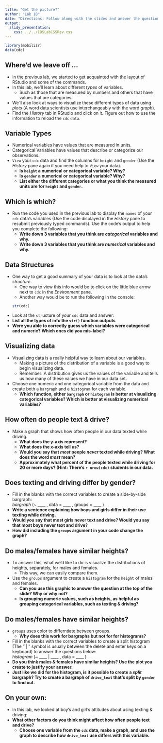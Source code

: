 ```yaml
---
title: "Get the picture?"
author: "Lab 1B"
date: "Directions: Follow along with the slides and answer the questions in **red** font in your journal."
output: 
  slidy_presentation: 
    css: ../../IDSLabCSSRev.css
---
```


```r
library(mobilizr)
data(cdc)
```

## Where'd we leave off ...

- In the previous lab, we started to get acquainted with the layout of RStudio and some of the commands.
- In this lab, we'll learn about different _types_ of variables. 
    - Such as those that are measured by numbers and others that have values that are categories.
- We'll also look at ways to visualize these different types of data using _plots_ (A word data scientists use interchangeably with the word _graph_).
- Find the _History_ tab in RStudio and click on it. Figure out how to use the information to reload the `cdc` `data`.


## Variable Types

- Numerical variables have values that are measured in units.
- Categorical Variables have values that describe or categorize our observations.
- `View` your `cdc` data and find the columns for `height` and `gender` (Use the _History_ pane again if you need help to `View` your data).
    - **Is `height` a numerical or categorical variable? Why?**
    - **Is `gender` a numerical or categorical variable? Why?**
    - **List either the different categories or what you think the measured units are for `height` and `gender`.**

    
## Which is which?

- Run the code you used in the previous lab to display the `names` of your `cdc` data's variables (Use the code displayed in the _History_ pane to resubmit previously typed commands). Use the code's output to help you complete the following:
    - **Write down 3 variables that you think are _categorical_ variables and why.**
    - **Write down 3 variables that you think are _numerical_ variables and why.**


## Data Structures

- One way to get a good summary of your data is to look at the data's _structure_.
    - One way to view this info would be to click on the little blue arrow next to `cdc` in the _Environment_ pane.
    - Another way would be to run the following in the console:
```r
str(cdc)
```

- Look at the `str`ucture of your `cdc` data and answer:
- **List all the types of info the `str()` function outputs**
- **Were you able to correctly guess which variables were categorical and numeric? Which ones did you mis-label?**
    

## Visualizing data

- Visualizing data is a really helpful way to learn about our variables.
    - Making a picture of the distribution of a variable is a good way to begin visualizing data.
    - Remember: A distribution gives us the values of the variable and tells us how many of these values we have in our data set.
- Choose one numeric and one categorical variable from the data and create both a `bargraph` and a `histogram` for each variable.
    - **Which function, either `bargraph` or `histogram` is better at visualizing categorical variables? Which is better at visualizing numerical variables?**
    

## How often do people text & drive?

- Make a graph that shows how often people in our data texted while driving.
    - **What does the y-axis represent?**
    - **What does the x-axis tell us?**
    - **Would you say that _most_ people _never_ texted while driving? What does the word _most_ mean?**
    - **Approximately what percent of the people texted while driving for 20 or more days? (Hint: There's `r nrow(cdc)` students in our data.**


## Does texting and driving differ by gender?

- Fill in the blanks with the correct variables to create a side-by-side bargraph:
<div class='greenequation'> _bargraph_ (~ ____ , data = ____ , groups = ____ ) </div>
- **Write a sentence explaining how boys and girls differ in their use texting while driving.**
- **Would you say that most girls never text and drive?  Would you say that most boys never text and drive?**
- **How did including the `groups` argument in your code change the graph?**


## Do males/females have similar heights?

- To answer this, what we'd like to do is visualize the distributions of heights, separately, for males and females.
    - This way, we can easily compare them.
- Use the `groups` argument to create a `histogram` for the `height` of males and females.
    - **Can you use this graphic to answer the question at the top of the slide? Why or why not?**
    - **Is grouping numeric values, such as heights, as helpful as grouping categorical variables, such as texting & driving?**
    

## Do males/females have similar heights?

- `groups` uses color to differntiate between groups.
    - **Why does this work for bargraphs but not for for histograms?**
- Fill in the blanks with the correct variables to create a split histogram (The " | " symbol is usually between the delete and enter keys on a keyboard) to answer the questions below:
<div class='greenequation'> _histogram_ (~ ____ | ____ , data = ____ ) </div>
- **Do you think males & females have similar heights? Use the plot you create to justify your answer.**
- **Just like we did for the histogram, is it possible to create a _split_ bargraph? Try to create a bargraph of `drive_text` that's split by `gender` to find out.**


## On your own:

- In this lab, we looked at boy's and girl's attitudes about using texting & driving: 
- **What other factors do you think might affect how often people text and drive?**
    - **Choose one variable from the `cdc` data, make a graph, and use the graph to describe how `drive_text` use differs with this variable.**